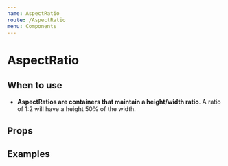 ```yaml
---
name: AspectRatio
route: /AspectRatio
menu: Components
---
```



# AspectRatio

## When to use

- **AspectRatios are containers that maintain a height/width ratio**. A ratio of 1:2 will have a height 50% of the width.

## Props

<Props of={AspectRatio} />

## Examples

<Playground>
    <AspectRatio ratio="1/2" />
    <AspectRatio ratio={{ x: 1, y: 3 }} />
</Playground>
